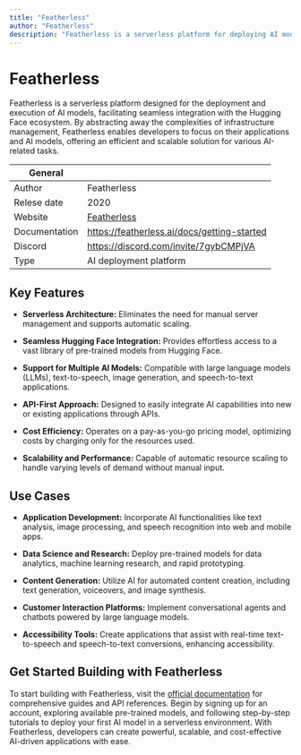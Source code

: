 ```yaml
---
title: "Featherless"
author: "Featherless"
description: "Featherless is a serverless platform for deploying AI models, seamlessly integrating with Hugging Face, and simplifying infrastructure management."
---
```


# Featherless

Featherless is a serverless platform designed for the deployment and execution of AI models, facilitating seamless integration with the Hugging Face ecosystem. By abstracting away the complexities of infrastructure management, Featherless enables developers to focus on their applications and AI models, offering an efficient and scalable solution for various AI-related tasks.

| General     |                                                                  |
| ----------- | ---------------------------------------------------------------- |
| Author      | Featherless                                                          |
| Relese date | 2020                                                             |
| Website     | [Featherless](https://featherless.ai/)                                            |
| Documentation  | https://featherless.ai/docs/getting-started                    |
| Discord  | https://discord.com/invite/7gybCMPjVA                  |
| Type        | AI deployment platform                      |

## Key Features

- **Serverless Architecture:** Eliminates the need for manual server management and supports automatic scaling.

- **Seamless Hugging Face Integration:** Provides effortless access to a vast library of pre-trained models from Hugging Face.

- **Support for Multiple AI Models:** Compatible with large language models (LLMs), text-to-speech, image generation, and speech-to-text applications.

- **API-First Approach:** Designed to easily integrate AI capabilities into new or existing applications through APIs.

- **Cost Efficiency:** Operates on a pay-as-you-go pricing model, optimizing costs by charging only for the resources used.

- **Scalability and Performance:** Capable of automatic resource scaling to handle varying levels of demand without manual input.

## Use Cases

- **Application Development:** Incorporate AI functionalities like text analysis, image processing, and speech recognition into web and mobile apps.

- **Data Science and Research:** Deploy pre-trained models for data analytics, machine learning research, and rapid prototyping.

- **Content Generation:** Utilize AI for automated content creation, including text generation, voiceovers, and image synthesis.

- **Customer Interaction Platforms:** Implement conversational agents and chatbots powered by large language models.

- **Accessibility Tools:** Create applications that assist with real-time text-to-speech and speech-to-text conversions, enhancing accessibility.

## Get Started Building with Featherless 

To start building with Featherless, visit the [official documentation](https://featherless.ai/docs/getting-started) for comprehensive guides and API references. Begin by signing up for an account, exploring available pre-trained models, and following step-by-step tutorials to deploy your first AI model in a serverless environment. With Featherless, developers can create powerful, scalable, and cost-effective AI-driven applications with ease.














